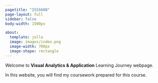```yaml
---
pagetitle: "ISSS608"
page-layout: full
sidebar: false
body-width: 1500px

about:
  template: jolla
  image: images/index.png
  image-width: 700px
  image-shape: rectangle
---
```


Welcome to **Visual Analytics & Application** Learning Journey webpage.

In this website, you will find my coursework prepared for this course.
